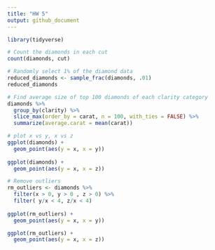 ```yaml
---
title: "HW 5"
output: github_document
---
```




```r
library(tidyverse)

# Count the diamonds in each cut
count(diamonds, cut)

```

```r
# Randomly select 1% of the diamond data
reduced_diamonds <- sample_frac(diamonds, .01)
reduced_diamonds
```

```r
# Find average size of top 100 diamonds of each clarity category
diamonds %>%
  group_by(clarity) %>%
  slice_max(order_by = carat, n = 100, with_ties = FALSE) %>%
  summarize(average.carat = mean(carat))

```

```r
# plot x vs y, x vs z
ggplot(diamonds) +
  geom_point(aes(y = x, x = y))
  
ggplot(diamonds) +
  geom_point(aes(y = x, x = z))
```

```r
# Remove outliers
rm_outliers <- diamonds %>%
  filter(x > 0, y > 0 , z > 0) %>%
  filter( y/x < 4, z/x < 4)
  
ggplot(rm_outliers) +
  geom_point(aes(y = x, x = y))

ggplot(rm_outliers) +
  geom_point(aes(y = x, x = z))
```

